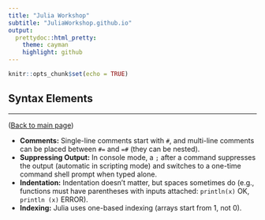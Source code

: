 ```yaml
---
title: "Julia Workshop" 
subtitle: "JuliaWorkshop.github.io"
output:
  prettydoc::html_pretty:
    theme: cayman
    highlight: github
---
```


```r
knitr::opts_chunk$set(echo = TRUE)
```

## Syntax Elements

---

(<a href="index.html">Back to main page</a>)




- **Comments:** Single-line comments start with `#`, and multi-line comments can be placed between `#=` and `=#` (they can be nested).
- **Suppressing Output:** In console mode, a `;` after a command suppresses the output (automatic in scripting mode) and switches to a one-time command shell prompt when typed alone.
- **Indentation:** Indentation doesn't matter, but spaces sometimes do (e.g., functions must have parentheses with inputs attached: `println(x)` OK, `println (x)` ERROR).
- **Indexing:** Julia uses one-based indexing (arrays start from 1, not 0).
